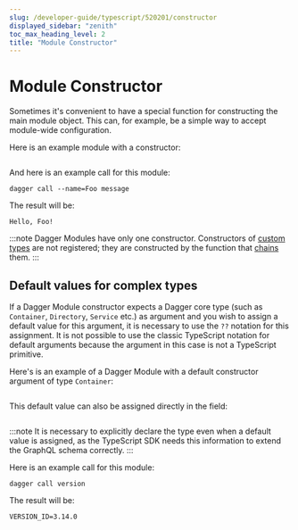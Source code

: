 ```yaml
---
slug: /developer-guide/typescript/520201/constructor
displayed_sidebar: "zenith"
toc_max_heading_level: 2
title: "Module Constructor"
---
```



# Module Constructor

<PartialExperimentalDocs />

Sometimes it's convenient to have a special function for constructing the main module object. This can, for example, be a simple way to accept module-wide configuration.

Here is an example module with a constructor:

```typescript file=./snippets/constructor/simple/index.ts
```

And here is an example call for this module:

```shell
dagger call --name=Foo message
```

The result will be:

```shell
Hello, Foo!
```

:::note
Dagger Modules have only one constructor. Constructors of [custom types](./817191-custom-types.mdx) are not registered; they are constructed by the function that [chains](./129302-chaining.mdx) them.
:::

## Default values for complex types

If a Dagger Module constructor expects a Dagger core type (such as `Container`, `Directory`, `Service` etc.) as argument and you wish to assign a default value for this argument, it is necessary to use the `??` notation for this assignment. It is not possible to use the classic TypeScript notation for default arguments because the argument in this case is not a TypeScript primitive.

Here's is an example of a Dagger Module with a default constructor argument of type `Container`:

```typescript file=./snippets/constructor/default-object-in-constructor/index.ts
```

This default value can also be assigned directly in the field:

```typescript file=./snippets/constructor/default-object-in-field/index.ts
```

:::note
It is necessary to explicitly declare the type even when a default value is assigned, as the TypeScript SDK needs this information to extend the GraphQL schema correctly.
:::

Here is an example call for this module:

```shell
dagger call version
```

The result will be:

```shell
VERSION_ID=3.14.0
```
